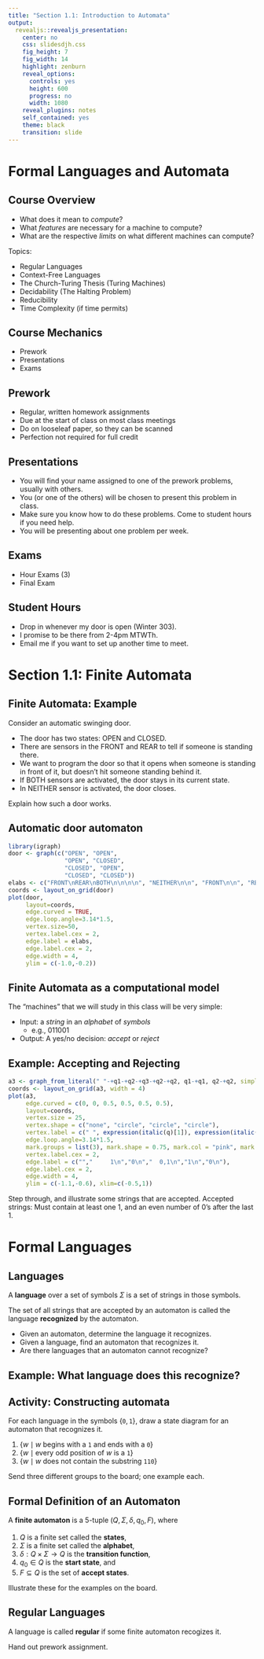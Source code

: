 ```yaml
---
title: "Section 1.1: Introduction to Automata"
output:
  revealjs::revealjs_presentation:
    center: no
    css: slidesdjh.css
    fig_height: 7
    fig_width: 14
    highlight: zenburn
    reveal_options:
      controls: yes
      height: 600
      progress: no
      width: 1080
    reveal_plugins: notes
    self_contained: yes
    theme: black
    transition: slide
---
```


# Formal Languages and Automata

## Course Overview

- What does it mean to *compute*? 
- What *features* are necessary for a machine to compute?
- What are the respective *limits* on what different machines can compute?

Topics:

- Regular Languages
- Context-Free Languages
- The Church-Turing Thesis (Turing Machines)
- Decidability (The Halting Problem)
- Reducibility
- Time Complexity (if time permits)

## Course Mechanics

- Prework
- Presentations
- Exams

## Prework

- Regular, written homework assignments
- Due at the start of class on most class meetings
- Do on looseleaf paper, so they can be scanned
- Perfection not required for full credit

## Presentations

- You will find your name assigned to one of the prework problems, usually with others.
- You (or one of the others) will be chosen to present this problem in class.
- Make sure you know how to do these problems. Come to student hours if you need help.
- You will be presenting about one problem per week.

## Exams

- Hour Exams (3)
- Final Exam

## Student Hours

- Drop in whenever my door is open (Winter 303).
- I promise to be there from 2-4pm MTWTh.
- Email me if you want to set up another time to meet.


# Section 1.1: Finite Automata

## {data-background="https://media.giphy.com/media/gDy4RetF4NVGo/giphy.gif"}

## Finite Automata: Example

Consider an automatic swinging door.

- The door has two states: OPEN and CLOSED.
- There are sensors in the FRONT and REAR to tell if someone is standing there.
- We want to program the door so that it opens when someone is standing in front of it, but doesn't hit someone standing behind it.
- If BOTH sensors are activated, the door stays in its current state.
- In NEITHER sensor is activated, the door closes.

<div class="notes">
Explain how such a door works.
</div>

## Automatic door automaton

```r
library(igraph)
door <- graph(c("OPEN", "OPEN", 
                "OPEN", "CLOSED", 
                "CLOSED", "OPEN", 
                "CLOSED", "CLOSED"))
elabs <- c("FRONT\nREAR\nBOTH\n\n\n\n", "NEITHER\n\n", "FRONT\n\n", "REAR\nBOTH\nNEITHER\n\n\n\n")
coords <- layout_on_grid(door)
plot(door, 
     layout=coords, 
     edge.curved = TRUE, 
     edge.loop.angle=3.14*1.5, 
     vertex.size=50, 
     vertex.label.cex = 2,
     edge.label = elabs, 
     edge.label.cex = 2,
     edge.width = 4,
     ylim = c(-1.0,-0.2))
```

## Finite Automata as a computational model

The "machines" that we will study in this class will be very simple:

- Input: a *string* in an *alphabet* of *symbols*
    - e.g., 011001
- Output: A yes/no decision: *accept* or *reject*

## Example: Accepting and Rejecting

```r
a3 <- graph_from_literal(" "-+q1-+q2-+q3-+q2-+q2, q1-+q1, q2-+q2, simplify=FALSE)
coords <- layout_on_grid(a3, width = 4)
plot(a3, 
     edge.curved = c(0, 0, 0.5, 0.5, 0.5, 0.5), 
     layout=coords,
     vertex.size = 25,
     vertex.shape = c("none", "circle", "circle", "circle"),
     vertex.label = c(" ", expression(italic(q)[1]), expression(italic(q)[2]), expression(italic(q)[3])),
     edge.loop.angle=3.14*1.5,
     mark.groups = list(3), mark.shape = 0.75, mark.col = "pink", mark.border = "black",
     vertex.label.cex = 2,
     edge.label = c("","     1\n","0\n","  0,1\n","1\n","0\n"), 
     edge.label.cex = 2,
     edge.width = 4,
     ylim = c(-1.1,-0.6), xlim=c(-0.5,1))
```

<div class="notes">
Step through, and illustrate some strings that are accepted.
Accepted strings: Must contain at least one 1, and an even number of 0's after the last 1.
</div>

# Formal Languages

## Languages

A **language** over a set of symbols $\Sigma$ is a set of strings in those symbols.

The set of all strings that are accepted by an automaton is called the language **recognized** by the automaton.

- Given an automaton, determine the language it recognizes.
- Given a language, find an automaton that recognizes it.
- Are there languages that an automaton cannot recognize?

## Example: What language does this recognize?

## Activity: Constructing automata

For each language in the symbols $\{\mathtt{0}, \mathtt{1}\}$, draw a state diagram for an automaton that recognizes it.

1. $\{w \mid w \text{ begins with a } \mathtt{1} \text{ and ends with a } \mathtt{0}\}$
2. $\{w \mid \text{every odd position of $w$ is a }{\mathtt{1}}\}$
3. $\{w \mid w \text{ does not contain the substring }\mathtt{110}\}$

<div class="notes">
Send three different groups to the board; one example each.
</div>

## Formal Definition of an Automaton

A **finite automaton** is a 5-tuple $(Q, \Sigma, \delta, q_0, F)$, where

1. $Q$ is a finite set called the **states**,
2. $\Sigma$ is a finite set called the **alphabet**,
3. $\delta: Q \times \Sigma \longrightarrow Q$ is the **transition function**,
4. $q_0 \in Q$ is the **start state**, and
5. $F \subseteq Q$ is the set of **accept states**.

<div class="notes">
Illustrate these for the examples on the board.
</div>

## Regular Languages

A language is called **regular** if some finite automaton recogizes it.

<div class="notes">
Hand out prework assignment.
</div>










